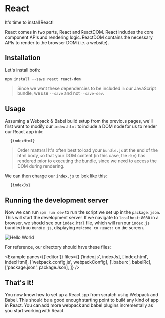 
# React

It's time to install React!

React comes in two parts, React and ReactDOM. React includes the core component APIs and rendering logic. ReactDOM contains the necessary APIs to render to the browser DOM (i.e. a website).

## Installation

Let's install both:

```
npm install --save react react-dom
```

> Since we want these dependencies to be included in our JavaScript bundle, we use `--save` and not `--save-dev`.

## Usage

Assuming a Webpack & Babel build setup from the previous pages, we'll first want to modify our `index.html` to include a DOM node for us to render our React app into:

<pre>
  <code>{indexHtml}</code>
</pre>

> Order matters! It's often best to load your `bundle.js` at the end of the html body, so that your DOM content (in this case, the `div`) has rendered prior to executing the bundle, since we need to access the DOM during rendering.

We can then change our `index.js` to look like this:

<pre>
  <code>{indexJs}</code>
</pre>

## Running the development server

Now we can run `npm run dev` to run the script we set up in the `package.json`. This will start the development server. If we navigate to `localhost:8080` in a browser, we should see our `index.html` file, which will run our `index.js` bundled into `bundle.js`, displaying `Welcome to React!` on the screen.

![Hello World](/static/react-hello-world.png)

For reference, our directory should have these files:

<Example
  panes={['editor']}
  files={[
    ['index.js', indexJs],
    ['index.html', indexHtml],
    ['webpack.config.js', webpackConfig],
    ['.babelrc', babelRc],
    ['package.json', packageJson],
  ]}
/>

## That's it!

You now know how to set up a React app from scratch using Webpack and Babel. This should be a good enough starting point to build any kind of app in React. You can add more webpack and babel plugins incrementally as you start working with React.
